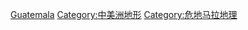 [[Category:北美洲各国地形|Guatemala]]
[[Category:中美洲地形|Category:中美洲地形]]
[[Category:危地马拉地理|Category:危地马拉地理]]